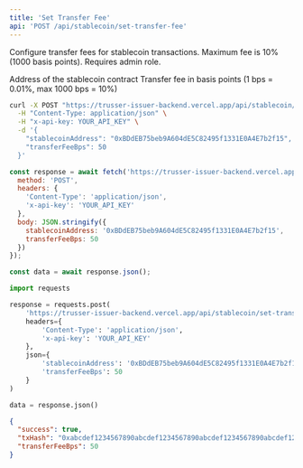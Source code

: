 ```yaml
---
title: 'Set Transfer Fee'
api: 'POST /api/stablecoin/set-transfer-fee'
---
```


Configure transfer fees for stablecoin transactions. Maximum fee is 10% (1000 basis points). Requires admin role.

<ParamField body="stablecoinAddress" type="string" required>
  Address of the stablecoin contract
</ParamField>

<ParamField body="transferFeeBps" type="number" required>
  Transfer fee in basis points (1 bps = 0.01%, max 1000 bps = 10%)
</ParamField>

<RequestExample>

```bash cURL
curl -X POST "https://trusser-issuer-backend.vercel.app/api/stablecoin/set-transfer-fee" \
  -H "Content-Type: application/json" \
  -H "x-api-key: YOUR_API_KEY" \
  -d '{
    "stablecoinAddress": "0xBDdEB75beb9A604dE5C82495f1331E0A4E7b2f15",
    "transferFeeBps": 50
  }'
```

```javascript JavaScript
const response = await fetch('https://trusser-issuer-backend.vercel.app/api/stablecoin/set-transfer-fee', {
  method: 'POST',
  headers: {
    'Content-Type': 'application/json',
    'x-api-key': 'YOUR_API_KEY'
  },
  body: JSON.stringify({
    stablecoinAddress: '0xBDdEB75beb9A604dE5C82495f1331E0A4E7b2f15',
    transferFeeBps: 50
  })
});

const data = await response.json();
```

```python Python
import requests

response = requests.post(
    'https://trusser-issuer-backend.vercel.app/api/stablecoin/set-transfer-fee',
    headers={
        'Content-Type': 'application/json',
        'x-api-key': 'YOUR_API_KEY'
    },
    json={
        'stablecoinAddress': '0xBDdEB75beb9A604dE5C82495f1331E0A4E7b2f15',
        'transferFeeBps': 50
    }
)

data = response.json()
```

</RequestExample>

<ResponseExample>

```json Response
{
  "success": true,
  "txHash": "0xabcdef1234567890abcdef1234567890abcdef1234567890abcdef1234567890ab",
  "transferFeeBps": 50
}
```

</ResponseExample>